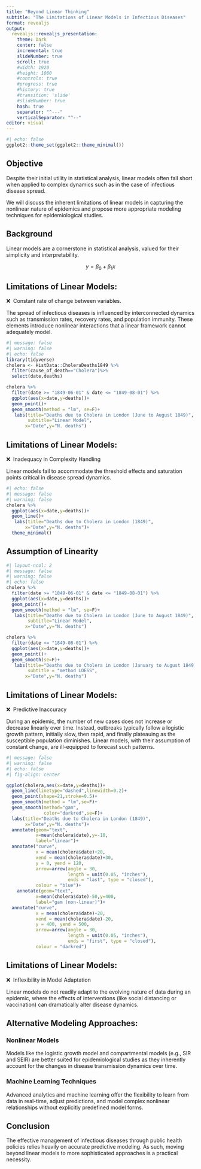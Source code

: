 ```yaml
---
title: "Beyond Linear Thinking"
subtitle: "The Limitations of Linear Models in Infectious Diseases"
format: revealjs
output: 
  revealjs::revealjs_presentation:
    theme: Dark
    center: false
    incremental: true
    slideNumber: true
    scroll: true
    #width: 1920
    #height: 1080
    #controls: true
    #progress: true
    #history: true
    #transition: 'slide'
    #slideNumber: true
    hash: true
    separator: "^---"
    verticalSeparator: "^--"
editor: visual
---
```


```r
#| echo: false
ggplot2::theme_set(ggplot2::theme_minimal())
```

## Objective

Despite their initial utility in statistical analysis, linear models often fall short when applied to complex dynamics such as in the case of infectious disease spread.

We will discuss the inherent limitations of linear models in capturing the nonlinear nature of epidemics and propose more appropriate modeling techniques for epidemiological studies.

## Background

Linear models are a cornerstone in statistical analysis, valued for their simplicity and interpretability.

$$
y=\beta_0 + \beta_1 x
$$

## Limitations of Linear Models: {.smaller}

❌  Constant rate of change between variables.

The spread of infectious diseases is influenced by interconnected dynamics such as transmission rates, recovery rates, and population immunity. These elements introduce nonlinear interactions that a linear framework cannot adequately model.

```r
#| message: false
#| warning: false
#| echo: false
library(tidyverse)
cholera <- HistData::CholeraDeaths1849 %>%
  filter(cause_of_death=="Cholera")%>%
  select(date,deaths)
```

```r
cholera %>%
  filter(date >= "1849-06-01" & date <= "1849-08-01") %>%
  ggplot(aes(x=date,y=deaths))+
  geom_point()+
  geom_smooth(method = "lm", se=F)+
   labs(title="Deaths due to Cholera in London (June to August 1849)",
        subtitle="Linear Model",
       x="Date",y="N. deaths")
```

## Limitations of Linear Models: {.smaller}

❌  Inadequacy in Complexity Handling

Linear models fail to accommodate the threshold effects and saturation points critical in disease spread dynamics.

```r
#| echo: false
#| message: false
#| warning: false
cholera %>%
  ggplot(aes(x=date,y=deaths))+
  geom_line()+
   labs(title="Deaths due to Cholera in London (1849)",
       x="Date",y="N. deaths")+
  theme_minimal()
```

## Assumption of Linearity

```r
#| layout-ncol: 2
#| message: false
#| warning: false
#| echo: false
cholera %>%
  filter(date >= "1849-06-01" & date <= "1849-08-01") %>%
  ggplot(aes(x=date,y=deaths))+
  geom_point()+
  geom_smooth(method = "lm", se=F)+
   labs(title="Deaths due to Cholera in London (June to August 1849)",
        subtitle="Linear Model",
       x="Date",y="N. deaths")

cholera %>%
  filter(date <= "1849-08-01") %>%
  ggplot(aes(x=date,y=deaths))+
  geom_point()+
  geom_smooth(se=F)+
   labs(title="Deaths due to Cholera in London (January to August 1849)",
        subtitle = "method LOESS",
       x="Date",y="N. deaths")
```

## Limitations of Linear Models: {.smaller}

❌  Predictive Inaccuracy

During an epidemic, the number of new cases does not increase or decrease linearly over time. Instead, outbreaks typically follow a logistic growth pattern, initially slow, then rapid, and finally plateauing as the susceptible population diminishes. Linear models, with their assumption of constant change, are ill-equipped to forecast such patterns.

```r
#| message: false
#| warning: false
#| echo: false
#| fig-align: center

ggplot(cholera,aes(x=date,y=deaths))+
  geom_line(linetype="dashed",linewidth=0.2)+
  geom_point(shape=21,stroke=0.5)+
  geom_smooth(method = "lm",se=F)+
  geom_smooth(method="gam", 
              color="darkred",se=F)+
  labs(title="Deaths due to Cholera in London (1849)",
       x="Date",y="N. deaths")+
  annotate(geom="text",
           x=mean(cholera$date),y=-10,
           label="linear")+
  annotate("curve", 
           x = mean(cholera$date)+20, 
           xend = mean(cholera$date)+30, 
           y = 0, yend = 120,
           arrow=arrow(angle = 30, 
                       length = unit(0.05, "inches"),
                       ends = "last", type = "closed"),
           colour = "blue")+
    annotate(geom="text",
           x=mean(cholera$date)-50,y=400,
           label="gam (non-linear)")+
  annotate("curve", 
           x = mean(cholera$date)+20, 
           xend = mean(cholera$date)-20, 
           y = 400, yend = 500,
           arrow=arrow(angle = 30, 
                       length = unit(0.05, "inches"),
                       ends = "first", type = "closed"),
           colour = "darkred")
```

## Limitations of Linear Models: {.smaller}

❌  Inflexibility in Model Adaptation

Linear models do not readily adapt to the evolving nature of data during an epidemic, where the effects of interventions (like social distancing or vaccination) can dramatically alter disease dynamics.

## Alternative Modeling Approaches:

### Nonlinear Models

Models like the logistic growth model and compartmental models (e.g., SIR and SEIR) are better suited for epidemiological studies as they inherently account for the changes in disease transmission dynamics over time.

### Machine Learning Techniques

Advanced analytics and machine learning offer the flexibility to learn from data in real-time, adjust predictions, and model complex nonlinear relationships without explicitly predefined model forms.

## Conclusion

The effective management of infectious diseases through public health policies relies heavily on accurate predictive modeling. As such, moving beyond linear models to more sophisticated approaches is a practical necessity.
